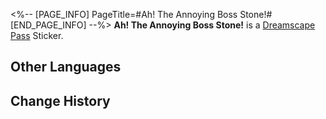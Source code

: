 <%-- [PAGE_INFO]
PageTitle=#Ah! The Annoying Boss Stone!#
[END_PAGE_INFO] --%>
{{Stub|Location information}}
{{Item Infobox
|id          = 223260
|image       = Dreamscape Pass Sticker Ah! The Annoying Boss Stone!.png
|type        = Dreamscape Pass Sticker
|type2       = Talking Clock Stickers
|invCategory = 
|rarity      = 4
|effect      = Digital stickers that can be used to decorate the pages of the Dreamtour Handbook. They come in many different styles.
|description = 
|source1     = [[Unlocked by Default]]
}}
{{Description|A secret that has escaped most people's notice: Blue crocodiles have hair.}}
'''Ah! The Annoying Boss Stone!''' is a [[Dreamscape Pass]] Sticker.

==Other Languages==
{{Other Languages
|en   = Ah! The Annoying Boss Stone!
|zhs  = 啊！讨厌的石头老板
|zht  = 啊！討厭的石頭老闆
|ja   = あ！嫌われボス・ストーンだ！
|ko   = 아! 짜증 나는 스톤 보스
|es   = ¡Ah! ¡Es el odioso Pedrusco!
|fr   = Ah ! Cette andouille de Boss Stone !
|ru   = А! Босс Камень бесит!
|th   = อ่า! หัวหน้า Stone ที่น่าโมโห
|vi   = A! Ông Chủ Đá Đáng Ghét
|de   = Ah! Der nervige Boss Stone!
|id   = Ah! Bos Stone yang Menyebalkan!
|pt   = Ah! O Irritante Chefe Pedreira!
}}

==Change History==
{{Change History|2.0}}